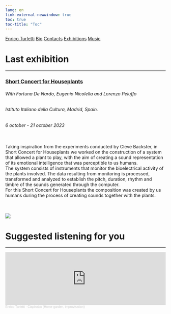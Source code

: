 ```yaml
---
lang: en
link-external-newwindow: true
toc: true
toc-title: "Toc"
---
```

<div class="navbar">
  <a href="#">Enrico Turletti</a>
  <a href="bio.html">Bio</a>
  <a href="contacts.html">Contacts</a>
  <a href="exhibitions.html">Exhibitions</a>
  <a href="music.html">Music</a>
</div>
<div class="mobile-index">
  <h1>Last exhibition</h1>
  <hr>
  <h3><a href="https://enricoturletti.com/exhibitions.html#short-concert-for-houseplants">Short Concert for Houseplants</a></h3>
<h6>With Fortuna De Nardo, Eugenio Nicolella and Lorenzo Peluffo</h6>
<h6>Istituto Italiano della Cultura, Madrid, Spain.</h6>
<h6>6 october - 21 october 2023</h6>
<br>
Taking inspiration from the experiments conducted by Cleve Backster, in Short Concert for Houseplants we worked on the construction of a system that allowed a plant to play, with the aim of creating a sound representation of its emotional intelligence that was perceptible to us humans.<br>
The system consists of instruments that monitor the bioelectrical activity of the plants involved. The data resulting from monitoring is processed, transformed and analyzed to establish the pitch, duration, rhythm and timbre of the sounds generated through the computer.<br>
For this Short Concert for Houseplants the composition was created by us humans during the process of creating sounds together with the plants.
<br><br><br>
<div>
  <img src="images/short_concert_for_houseplants-madrid2023.jpg" class="grid-gallery-image-pic"/>
</div>
  <h1>Suggested listening for you</h1>
  <hr>
  <iframe width="100%" height="166" scrolling="no" frameborder="no" allow="autoplay" src="https://w.soundcloud.com/player/?url=https%3A//api.soundcloud.com/tracks/1641128997&color=%23002b36&auto_play=false&hide_related=false&show_comments=true&show_user=true&show_reposts=false&show_teaser=true"></iframe><div style="font-size: 10px; color: #cccccc;line-break: anywhere;word-break: normal;overflow: hidden;white-space: nowrap;text-overflow: ellipsis; font-family: Interstate,Lucida Grande,Lucida Sans Unicode,Lucida Sans,Garuda,Verdana,Tahoma,sans-serif;font-weight: 100;"><a href="https://soundcloud.com/enrico-turletti-986118922" title="Enrico Turletti" target="_blank" style="color: #cccccc; text-decoration: none;">Enrico Turletti</a> · <a href="https://soundcloud.com/enrico-turletti-986118922/ciapinabo-home-garden-improvisation" title="Ciapinabò (Home garden, improvisation)" target="_blank" style="color: #cccccc; text-decoration: none;">Ciapinabò (Home garden, improvisation)</a></div>
</div>